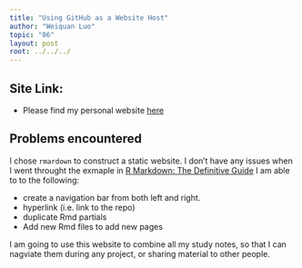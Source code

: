 ---
title: "Using GitHub as a Website Host"
author: "Weiquan Luo"
topic: "06"
layout: post
root: ../../../
---

## Site Link: 

- Please find my personal website [here]("https://weiquanluo.github.io/")


## Problems encountered

I chose `rmardown` to construct a static website. I don't have any issues when I went throught the exmaple in [R Markdown: The Definitive Guide](https://bookdown.org/yihui/rmarkdown/rmarkdown-site.html) I am able to to the following:

* create a navigation bar from both left and right.
* hyperlink (i.e. link to the repo)
* duplicate Rmd partials 
* Add new Rmd files to add new pages

I am going to use this website to combine all my study notes, so that I can nagviate them during any project, or sharing material to other people. 